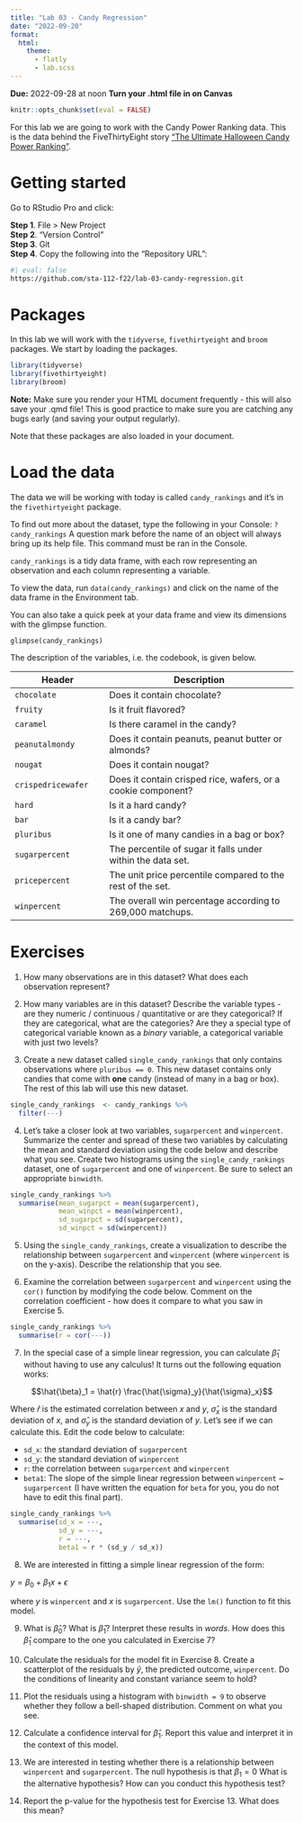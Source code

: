```yaml
---
title: "Lab 03 - Candy Regression"
date: "2022-09-20"
format: 
  html:
    theme:
      - flatly
      - lab.scss
---
```


**Due:** 2022-09-28 at noon
**Turn your .html file in on Canvas**


```r
knitr::opts_chunk$set(eval = FALSE)
```

For this lab we are going to work with the Candy Power Ranking data. This is the data behind the FiveThirtyEight story ["The Ultimate Halloween Candy Power Ranking"](https://fivethirtyeight.com/features/the-ultimate-halloween-candy-power-ranking/).

# Getting started

Go to RStudio Pro and click:

**Step 1**. File \> New Project\
**Step 2**. "Version Control"\
**Step 3**. Git\
**Step 4**. Copy the following into the "Repository URL":

```bash
#| eval: false
https://github.com/sta-112-f22/lab-03-candy-regression.git
```


# Packages

In this lab we will work with the `tidyverse`, `fivethirtyeight` and `broom` packages. We start by loading the packages.

```r
library(tidyverse)
library(fivethirtyeight)
library(broom)
```

::: column-margin
**Note:** Make sure you render your HTML document frequently - this will also save your .qmd file! This is good practice to make sure you are catching any bugs early (and saving your output regularly).
:::

Note that these packages are also loaded in your document.

# Load the data

The data we will be working with today is called `candy_rankings` and it's in the `fivethirtyeight` package.

To find out more about the dataset, type the following in your Console: `?candy_rankings` A question mark before the name of an object will always bring up its help file. This command must be ran in the Console.

`candy_rankings` is a tidy data frame, with each row representing an observation and each column representing a variable.

To view the data, run `data(candy_rankings)` and click on the name of the data frame in the Environment tab.

You can also take a quick peek at your data frame and view its dimensions with the glimpse function.

`glimpse(candy_rankings)`

The description of the variables, i.e. the codebook, is given below.

 Header                        |  Description
----------------|--------------------------------
`chocolate` | Does it contain chocolate?
`fruity` | Is it fruit flavored?
`caramel` | Is there caramel in the candy?
`peanutalmondy` | Does it contain peanuts, peanut butter or almonds?
`nougat` | Does it contain nougat?
`crispedricewafer` | Does it contain crisped rice, wafers, or a cookie component?
`hard` | Is it a hard candy?
`bar` | Is it a candy bar?
`pluribus` | Is it one of many candies in a bag or box?
`sugarpercent` | The percentile of sugar it falls under within the data set.
`pricepercent` | The unit price percentile compared to the rest of the set.
`winpercent` | The overall win percentage according to 269,000 matchups.

# Exercises

1. How many observations are in this dataset? What does each observation represent?

2. How many variables are in this dataset? Describe the variable types - are they numeric / continuous / quantitative or are they categorical? If they are categorical, what are the categories? Are they a special type of categorical variable known as a _binary_ variable, a categorical variable with just two levels? 

3. Create a new dataset called `single_candy_rankings` that only contains observations where `pluribus == 0`. This new dataset contains only candies that come with **one** candy (instead of many in a bag or box). The rest of this lab will use this new dataset.

```r
single_candy_rankings  <- candy_rankings %>%
  filter(---)
```

4. Let's take a closer look at two variables, `sugarpercent` and `winpercent`. Summarize the center and spread of these two variables by calculating the mean and standard deviation using the code below and describe what you see. Create two histograms using the `single_candy_rankings` dataset, one of `sugarpercent` and one of `winpercent`. Be sure to select an appropriate `binwidth`.

```r
single_candy_rankings %>%
  summarise(mean_sugarpct = mean(sugarpercent),
            mean_winpct = mean(winpercent),
            sd_sugarpct = sd(sugarpercent),
            sd_winpct = sd(winpercent))
```

5. Using the `single_candy_rankings`, create a visualization to describe the relationship between `sugarpercent` and `winpercent` (where `winpercent` is on the y-axis). Describe the relationship that you see.

6. Examine the correlation between `sugarpercent` and `winpercent` using the `cor()` function by modifying the code below. Comment on the correlation coefficient - how does it compare to what you saw in Exercise 5. 

```r
single_candy_rankings %>%
  summarise(r = cor(---))
```

7. In the special case of a simple linear regression, you can calculate $\hat{\beta}_1$ without having to use any calculus! It turns out the following equation works:

$$\hat{\beta}_1 = \hat{r} \frac{\hat{\sigma}_y}{\hat{\sigma}_x}$$

Where $\hat{r}$ is the estimated correlation between $x$ and $y$, $\hat{\sigma}_x$ is the standard deviation of $x$, and $\hat{\sigma}_y$ is the standard deviation of $y$. Let's see if we can calculate this. Edit the code below to calculate:

* `sd_x`: the standard deviation of `sugarpercent`  
* `sd_y`: the standard deviation of `winpercent`  
* `r`: the correlation between `sugarpercent` and `winpercent`
* `beta1`: The slope of the simple linear regression between `winpercent` ~ `sugarpercent` (I have written the equation for `beta` for you, you do not have to edit this final part).


```r
single_candy_rankings %>%
  summarise(sd_x = ---,
            sd_y = ---,
            r = ---,
            beta1 = r * (sd_y / sd_x))
```

8. We are interested in fitting a simple linear regression of the form:

$y = \beta_0 + \beta_1x + \epsilon$

where $y$ is `winpercent` and $x$ is `sugarpercent`. Use the `lm()` function to fit this model. 

9. What is $\hat{\beta}_0$? What is $\hat{\beta}_1$? Interpret these results in _words_. How does this $\hat{\beta}_1$ compare to the one you calculated in Exercise 7?

10. Calculate the residuals for the model fit in Exercise 8. Create a scatterplot of the residuals by $\hat{y}$, the predicted outcome, `winpercent`. Do the conditions of linearity and constant variance seem to hold?

11. Plot the residuals using a histogram with `binwidth = 9` to observe whether they follow a bell-shaped distribution. Comment on what you see.

12. Calculate a confidence interval for $\hat\beta_1$. Report this value and interpret it in the context of this model.

13. We are interested in testing whether there is a relationship between `winpercent` and `sugarpercent`. The null hypothesis is that $\beta_1=0$ What is the alternative hypothesis? How can you conduct this hypothesis test?

14. Report the p-value for the hypothesis test for Exercise 13. What does this mean?


